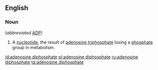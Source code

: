 ==English==
{{wikipedia}}

===Noun===
{{en-noun|-|head=[[adenosine]] [[diphosphate]]}} (''abbreviated'' [[ADP]])

# {{biochemistry}} A [[nucleotide]], the result of [[adenosine triphosphate]] losing a [[phosphate]] group in metabolism.

[[id:adenosine diphosphate]]
[[pl:adenosine diphosphate]]
[[ru:adenosine diphosphate]]
[[ta:adenosine diphosphate]]